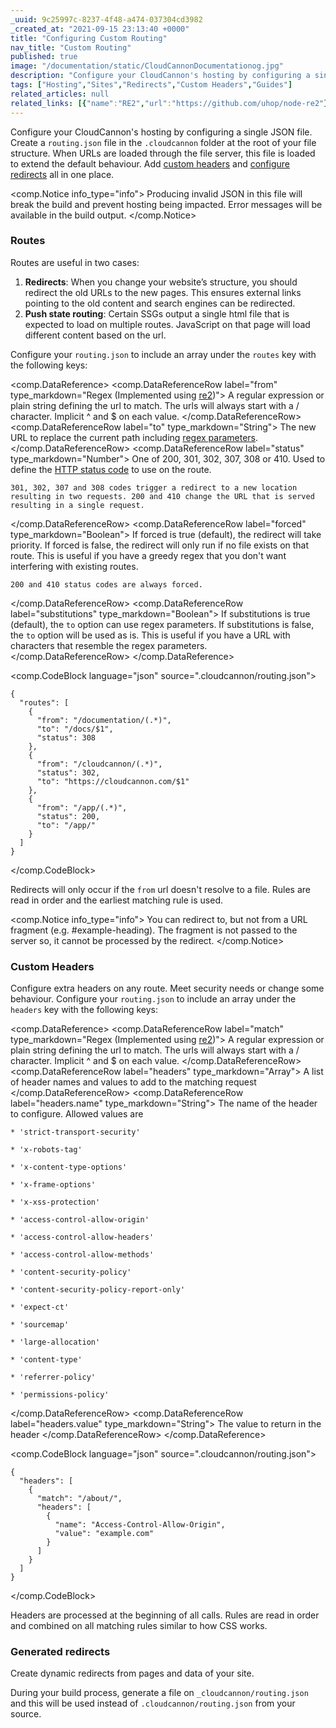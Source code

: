 ```yaml
---
_uuid: 9c25997c-8237-4f48-a474-037304cd3982
_created_at: "2021-09-15 23:13:40 +0000"
title: "Configuring Custom Routing"
nav_title: "Custom Routing"
published: true
image: "/documentation/static/CloudCannonDocumentationog.jpg"
description: "Configure your CloudCannon's hosting by configuring a single json file."
tags: ["Hosting","Sites","Redirects","Custom Headers","Guides"]
related_articles: null
related_links: [{"name":"RE2","url":"https://github.com/uhop/node-re2"}]
---
```


Configure your CloudCannon's hosting by configuring a single JSON file. Create a `routing.json` file in the `.cloudcannon` folder at the root of your file structure. When URLs are loaded through the file server, this file is loaded to extend the default behaviour. Add [custom headers](#custom-headers) and [configure redirects](#redirects) all in one place.

<comp.Notice info_type="info">
  Producing invalid JSON in this file will break the build and prevent hosting being impacted. Error messages will be available in the build output.
</comp.Notice>

### Routes
Routes are useful in two cases:

1. **Redirects**\: When you change your website’s structure, you should redirect the old URLs to the new pages. This ensures external links pointing to the old content and search engines can be redirected.
2. **Push state routing**\: Certain SSGs output a single html file that is expected to load on multiple routes. JavaScript on that page will load different content based on the url.

Configure your `routing.json` to include an array under the `routes` key with the following keys:

<comp.DataReference>
  <comp.DataReferenceRow label="from" type_markdown="Regex (Implemented using [re2](https://github.com/uhop/node-re2))">
    A regular expression or plain string defining the url to match. The urls will always start with a / character. Implicit ^ and $ on each value.
  </comp.DataReferenceRow>
  <comp.DataReferenceRow label="to" type_markdown="String">
    The new URL to replace the current path including [regex parameters](https://developer.mozilla.org/en-US/docs/Web/JavaScript/Reference/Global_Objects/String/replace#specifying_a_string_as_a_parameter).
  </comp.DataReferenceRow>
  <comp.DataReferenceRow label="status" type_markdown="Number">
    One of 200, 301, 302, 307, 308 or 410. Used to define the [HTTP status code](https://developer.mozilla.org/en-US/docs/Web/HTTP/Status) to use on the route.

    301, 302, 307 and 308 codes trigger a redirect to a new location resulting in two requests. 200 and 410 change the URL that is served resulting in a single request.
  </comp.DataReferenceRow>
  <comp.DataReferenceRow label="forced" type_markdown="Boolean">
    If forced is true (default), the redirect will take priority. If forced is false, the redirect will only run if no file exists on that route. This is useful if you have a greedy regex that you don't want interfering with existing routes.

    200 and 410 status codes are always forced.
  </comp.DataReferenceRow>
  <comp.DataReferenceRow label="substitutions" type_markdown="Boolean">
    If substitutions is true (default), the `to` option can use regex parameters. If substitutions is false, the `to` option will be used as is. This is useful if you have a URL with characters that resemble the regex parameters.
  </comp.DataReferenceRow>
</comp.DataReference>

<comp.CodeBlock language="json" source=".cloudcannon/routing.json">
```
{
  "routes": [
    {
      "from": "/documentation/(.*)",
      "to": "/docs/$1",
      "status": 308
    },
    {
      "from": "/cloudcannon/(.*)",
      "status": 302,
      "to": "https://cloudcannon.com/$1"
    },
    {
      "from": "/app/(.*)",
      "status": 200,
      "to": "/app/"
    }
  ]
}
```
</comp.CodeBlock>

Redirects will only occur if the `from` url doesn't resolve to a file. Rules are read in order and the earliest matching rule is used.

<comp.Notice info_type="info">
  You can redirect to, but not from a URL fragment (e.g. \#example-heading). The fragment is not passed to the server so, it cannot be processed by the redirect.
</comp.Notice>

### Custom Headers
Configure extra headers on any route. Meet security needs or change some behaviour. Configure your `routing.json` to include an array under the `headers` key with the following keys:

<comp.DataReference>
  <comp.DataReferenceRow label="match" type_markdown="Regex (Implemented using [re2](https://github.com/uhop/node-re2))">
    A regular expression or plain string defining the url to match. The urls will always start with a / character. Implicit ^ and $ on each value.
  </comp.DataReferenceRow>
  <comp.DataReferenceRow label="headers" type_markdown="Array">
    A list of header names and values to add to the matching request
  </comp.DataReferenceRow>
  <comp.DataReferenceRow label="headers.name" type_markdown="String">
    The name of the header to configure. Allowed values are

    * 'strict-transport-security'

    * 'x-robots-tag'

    * 'x-content-type-options'

    * 'x-frame-options'

    * 'x-xss-protection'

    * 'access-control-allow-origin'

    * 'access-control-allow-headers'

    * 'access-control-allow-methods'

    * 'content-security-policy'

    * 'content-security-policy-report-only'

    * 'expect-ct'

    * 'sourcemap'

    * 'large-allocation'

    * 'content-type'

    * 'referrer-policy'

    * 'permissions-policy'
  </comp.DataReferenceRow>
  <comp.DataReferenceRow label="headers.value" type_markdown="String">
    The value to return in the header
  </comp.DataReferenceRow>
</comp.DataReference>

<comp.CodeBlock language="json" source=".cloudcannon/routing.json">
```
{
  "headers": [
    {
      "match": "/about/",
      "headers": [
        {
          "name": "Access-Control-Allow-Origin",
          "value": "example.com"
        }
      ]
    }
  ]
}
```
</comp.CodeBlock>

Headers are processed at the beginning of all calls. Rules are read in order and combined on all matching rules similar to how CSS works.

### Generated redirects
Create dynamic redirects from pages and data of your site.

During your build process, generate a file on `_cloudcannon/routing.json` and this will be used instead of `.cloudcannon/routing.json` from your source.
